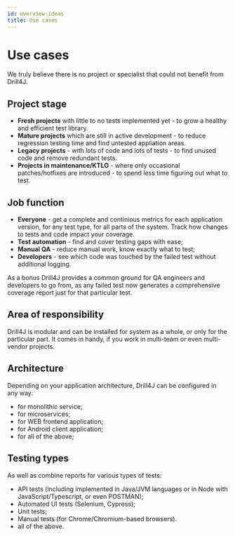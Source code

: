 ```yaml
---
id: overview-ideas
title: Use cases
---
```


# Use cases

We truly believe there is no project or specialist that could not benefit from Drill4J.

## Project stage

- **Fresh projects** with little to no tests implemented yet - to grow a healthy and efficient test library.
- **Mature projects** which are still in active development - to reduce regression testing time and find untested appliation areas.
- **Legacy projects** - with lots of code and lots of tests - to find unused code and remove redundant tests.
- **Projects in maintenance/KTLO** - where only occasional patches/hotfixes are introduced - to spend less time figuring out what to test.

## Job function

- **Everyone** - get a complete and continious metrics for each application version, for any test type, for all parts of the system. Track how changes to tests and code impact your coverage.
- **Test automation** - find and cover testing gaps with ease;
- **Manual QA** - reduce manual work, know exactly what to test;
- **Developers** - see which code was touched by the failed test without additional logging.

As a bonus Drill4J provides a common ground for QA engineers and developers to go from, as any failed test now generates a comprehensive coverage report just for that particular test.

## Area of responsibility

Drill4J is modular and can be installed for system as a whole, or only for the particular part. It comes in handy, if you work in multi-team or even multi-vendor projects.

## Architecture

Depending on your application architecture, Drill4J can be configured in any way:

- for monolithic service;
- for microservices;
- for WEB frontend application;
- for Android client application;
- for all of the above;

## Testing types

As well as combine reports for various types of tests:

- API tests (including implemented in Java/JVM languages or in Node with JavaScript/Typescript, or even POSTMAN);
- Automated UI tests (Selenium, Cypress);
- Unit tests;
- Manual tests (for Chrome/Chromium-based browsers).
- all of the above.
